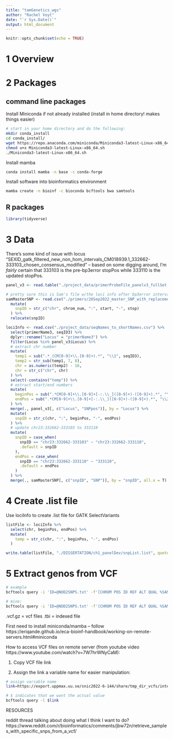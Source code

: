 ```yaml
---
title: "tamGenetics_wgs"
author: "Rachel Voyt"
date: "`r Sys.Date()`"
output: html_document
---
```


```r
knitr::opts_chunk$set(echo = TRUE)
```

# 1 Overview

# 2 Packages

## command line packages

Install Miniconda if not already installed (install in home directory! makes things easier)

```bash
# start in your home directory and do the following:
mkdir conda_install
cd conda_install/
wget https://repo.anaconda.com/miniconda/Miniconda3-latest-Linux-x86_64.sh
chmod u+x Miniconda3-latest-Linux-x86_64.sh 
./Miniconda3-latest-Linux-x86_64.sh 
```

Install mamba

```bash
conda install mamba -n base -c conda-forge
```

Install software into bioinformatics environment

```bash
mamba create -n bioinf -c bioconda bcftools bwa samtools
```

## R packages

```r
library(tidyverse)
```

# 3 Data

There's some kind of issue with locus "SEXID_gatk_filtered_new_non_hom_intervals_CM018939.1_332662-333103_chosen_consensus_modified" -- based on some digging around, I'm *fairly* certain that 333103 is the pre-bp3error stopPos while 333110 is the updated stopPos. 

```r
panel_v3 <- read.table("./project_data/primerProbeFile_panelv3_fullSet.txt", header = T)

# pretty sure this is Sam's file w/the loci info after bp3error interval updates
samMasterSNP <- read.csv("./primers/26Sep2022_master_SNP_with_replacement_SNPs.csv") %>%
  mutate(
    snpID = str_c("chr", chrom_num, ":", start, "-", stop)
  ) %>%
  relocate(snpID)

lociInfo <- read.csv("./project_data/seqNames_to_shortNames.csv") %>%
  select(primerName3, seqID3) %>%
  dplyr::rename("Locus" = "primerName3") %>%
  filter(Locus %in% panel_v3$Locus) %>%
  # extract chr number
  mutate(
    temp1 = sub(".*_(CM[0-9]+\\.[0-9]+).*", "\\1", seqID3),
    temp2 = str_sub(temp1, 7, 8),
    chr = as.numeric(temp2) - 16,
    chr = str_c("chr", chr)
  ) %>%
  select(-contains("temp")) %>%
  # extract start/end numbers
  mutate(
    beginPos = sub(".*CM[0-9]+\\.[0-9]+[-:.\\_]([0-9]+)-([0-9]+).*", "\\1", seqID3),
    endPos = sub(".*CM[0-9]+\\.[0-9]+[-:.\\_]([0-9]+)-([0-9]+).*", "\\2", seqID3)
  ) %>%
  merge(., panel_v3[, c("Locus", "SNPpos")], by = "Locus") %>%
  mutate(
    snpID = str_c(chr, ":", beginPos, "-", endPos)
  ) %>%
  # update chr23:332662-333103 to 333110
  mutate(
    snpID = case_when(
      snpID == "chr23:332662-333103" ~ "chr23:332662-333110",
      .default = snpID
    ),
    endPos = case_when(
      snpID == "chr23:332662-333110" ~ "333110",
      .default = endPos
    )
  ) %>%
  merge(., samMasterSNP[, c("snpID", "SNP")], by = "snpID", all.x = T)
```

# 4 Create .list file

Use lociInfo to create .list file for GATK SelectVariants 

```r
listFile <- lociInfo %>%
  select(chr, beginPos, endPos) %>%
  mutate(
    temp = str_c(chr, ":", beginPos, "-", endPos)
  )

write.table(listFile, "./DISSERTATION/ch1_panelDev/snpList.list", quote = FALSE, row.names = FALSE, col.names = FALSE)
```

# 5 Extract genos from VCF

```bash
# example
bcftools query -i 'ID=@NOD2SNPS.txt' -f'[CHROM POS ID REF ALT QUAL %SAMPLE\n][%CHROM %POS %ID %REF %ALT %QUAL %GT\n]' "../Raw Files/annotated.genotypes.vcf" | sed 's|0/1|HET|g' | sed 's|0/0|REF|g' | sed 's|1/1|HOM|g' | sed 's|R/.|HET|g' > next.txt

# mine:
bcftools query -i 'ID=@NOD2SNPS.txt' -f'[CHROM POS ID REF ALT QUAL %SAMPLE\n][%CHROM %POS %ID %REF %ALT %QUAL %GT\n]' "../Raw Files/annotated.genotypes.vcf" | sed 's|0/1|HET|g' | sed 's|0/0|REF|g' | sed 's|1/1|HOM|g' | sed 's|R/.|HET|g' > next.txt
```




.vcf.gz = vcf files
.tbi = indexed file

First need to install miniconda/mamba -- follow https://eriqande.github.io/eca-bioinf-handbook/working-on-remote-servers.html#miniconda



How to access VCF files on remote server (from youtube video https://www.youtube.com/watch?v=7W7hrWNyCaM):

1. Copy VCF file link

2. Assign the link a variable name for easier manipulation:

```bash
# assign variable name
link=https://export.uppmax.uu.se/snic2022-6-144/share/tmp_dir_vcfs/interval_1.vcf.gz

# $ indicates that we want the actual value
bcftools query -l $link
```



RESOURCES

reddit thread talking about doing what I think I want to do? https://www.reddit.com/r/bioinformatics/comments/jbw72n/retrieve_samples_with_specific_snps_from_a_vcf/ 